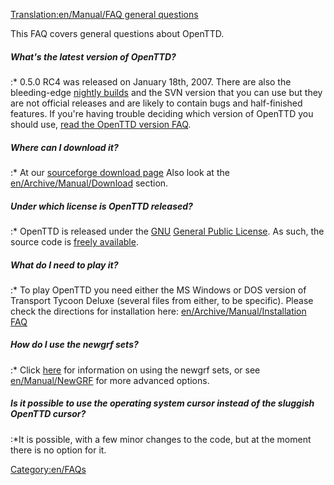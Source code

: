 [[Translation:en/Manual/FAQ general questions]]


This FAQ covers general questions about OpenTTD.

=====What's the latest version of OpenTTD?=====
:* 0.5.0 RC4 was released on January 18th, 2007.  There are also the bleeding-edge [[en/Archive/Community/Nightly build|nightly builds]] and the SVN version that you can use but they are not official releases and are likely to contain bugs and half-finished features. If you're having trouble deciding which version of OpenTTD you should use, [[en/Archive/Community/FAQ OpenTTD versions|read the OpenTTD version FAQ]].

=====Where can I download it?=====
:* At our [http://sourceforge.net/project/showfiles.php?group_id=103924&package_id=111717 sourceforge download page] Also look at the [[en/Archive/Manual/Download]] section.
=====Under which license is OpenTTD released?=====
:* OpenTTD is released under the [http://www.gnu.org/ GNU] [http://www.gnu.org/copyleft/gpl.html General Public License].  As such, the source code is [[en/Development/FAQ development#how-can-i-obtain-the-source-code|freely available]].

=====What do I need to play it?=====
:* To play OpenTTD you need either the MS Windows or DOS version of Transport Tycoon Deluxe (several files from either, to be specific). Please check the directions for installation here: [[en/Archive/Manual/Installation FAQ]]

=====How do I use the newgrf sets?=====
:* Click [[en/Archive/Community/NewGRF FAQ|here]] for information on using the newgrf sets, or see [[en/Manual/NewGRF]] for more advanced options.

=====Is it possible to use the operating system cursor instead of the sluggish OpenTTD cursor?=====

:*It is possible, with a few minor changes to the code, but at the moment there is no option for it.

[[Category:en/FAQs]]